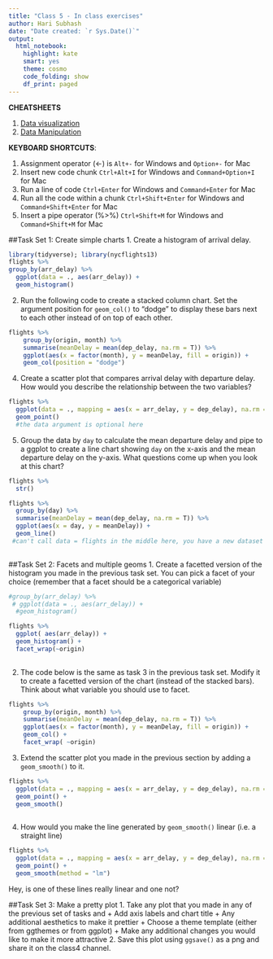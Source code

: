 ```yaml
---
title: "Class 5 - In class exercises"
author: Hari Subhash
date: "Date created: `r Sys.Date()`"
output:
  html_notebook:
    highlight: kate
    smart: yes
    theme: cosmo
    code_folding: show
    df_print: paged
---
```

**CHEATSHEETS**

1. [Data visualization](https://github.com/rstudio/cheatsheets/blob/master/data-visualization-2.1.pdf)
2. [Data Manipulation](https://github.com/rstudio/cheatsheets/blob/master/data-transformation.pdf)

**KEYBOARD SHORTCUTS**:

1. Assignment operator (<-) is `Alt+-` for Windows and `Option+-` for Mac
2. Insert new code chunk `Ctrl+Alt+I` for Windows and `Command+Option+I` for Mac
3. Run a line of code `Ctrl+Enter` for Windows and `Command+Enter` for Mac
4. Run all the code within a chunk `Ctrl+Shift+Enter` for Windows and `Command+Shift+Enter` for Mac
5. Insert a pipe operator (%>%) `Ctrl+Shift+M` for Windows and `Command+Shift+M` for Mac


##Task Set 1: Create simple charts
1. Create a histogram of arrival delay.

```r
library(tidyverse); library(nycflights13)
flights %>% 
group_by(arr_delay) %>% 
  ggplot(data = ., aes(arr_delay)) +
  geom_histogram()

```


2. Run the following code to create a stacked column chart. Set the argument position for `geom_col()` to "dodge" to display these bars next to each other instead of on top of each other.
```r
flights %>% 
    group_by(origin, month) %>% 
    summarise(meanDelay = mean(dep_delay, na.rm = T)) %>% 
    ggplot(aes(x = factor(month), y = meanDelay, fill = origin)) +
    geom_col(position = "dodge")
```
4. Create a scatter plot that compares arrival delay with departure delay. How would you describe the relationship between the two variables?
```r
flights %>% 
  ggplot(data = ., mapping = aes(x = arr_delay, y = dep_delay), na.rm = T) +
  geom_point()
  #the data argument is optional here
```



5. Group the data by `day` to calculate the mean departure delay and pipe to a ggplot to create a line chart showing `day` on the x-axis and the mean departure delay on the y-axis. What questions come up when you look at this chart?


```r
flights %>% 
  str()
```


```r
flights %>% 
  group_by(day) %>% 
  summarise(meanDelay = mean(dep_delay, na.rm = T)) %>% 
  ggplot(aes(x = day, y = meanDelay)) +
  geom_line()
 #can't call data = flights in the middle here, you have a new dataset
  
```



##Task Set 2: Facets and multiple geoms
1. Create a facetted version of the histogram you made in the previous task set. You can pick a facet of your choice (remember that a facet should be a categorical variable)

```r
#group_by(arr_delay) %>% 
 # ggplot(data = ., aes(arr_delay)) +
  #geom_histogram()

flights %>% 
  ggplot( aes(arr_delay)) +
  geom_histogram() +
  facet_wrap(~origin)
  
```


2. The code below is the same as task 3 in the previous task set. Modify it to create a facetted version of the chart (instead of the stacked bars). Think about what variable you should use to facet. 
```r
flights %>% 
    group_by(origin, month) %>% 
    summarise(meanDelay = mean(dep_delay, na.rm = T)) %>% 
    ggplot(aes(x = factor(month), y = meanDelay, fill = origin)) +
    geom_col() +
    facet_wrap( ~origin)
```

3. Extend the scatter plot you made in the previous section by adding a `geom_smooth()` to it.

```r
flights %>% 
  ggplot(data = ., mapping = aes(x = arr_delay, y = dep_delay), na.rm = T) +
  geom_point() +
  geom_smooth()
  
```


4. How would you make the line generated by `geom_smooth()` linear (i.e. a straight line)

```r
flights %>% 
  ggplot(data = ., mapping = aes(x = arr_delay, y = dep_delay), na.rm = T) +
  geom_point() +
  geom_smooth(method = "lm")
```

Hey, is one of these lines really linear and one not?


##Task Set 3: Make a pretty plot
1. Take any plot that you made in any of the previous set of tasks and
    + Add axis labels and chart title
    + Any additional aesthetics to make it prettier
    + Choose a theme template (either from ggthemes or from ggplot)
    + Make any additional changes you would like to make it more attractive
2. Save this plot using `ggsave()` as a png and share it on the class4 channel.





